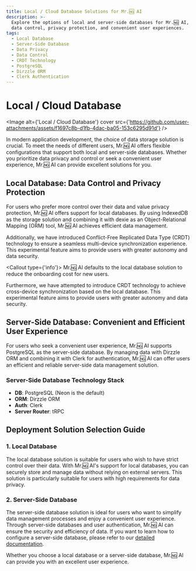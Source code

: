 ```yaml
---
title: Local / Cloud Database Solutions for Mr.🆖 AI
description: >-
  Explore the options of local and server-side databases for Mr.🆖 AI, offering
  data control, privacy protection, and convenient user experiences.
tags:
  - Local Database
  - Server-Side Database
  - Data Privacy
  - Data Control
  - CRDT Technology
  - PostgreSQL
  - Dirzzle ORM
  - Clerk Authentication
---
```


# Local / Cloud Database

<Image alt={'Local / Cloud Database'} cover src={'https://github.com/user-attachments/assets/f1697c8b-d1fb-4dac-ba05-153c6295d91d'} />

In modern application development, the choice of data storage solution is crucial. To meet the needs of different users, Mr.🆖 AI offers flexible configurations that support both local and server-side databases. Whether you prioritize data privacy and control or seek a convenient user experience, Mr.🆖 AI can provide excellent solutions for you.

## Local Database: Data Control and Privacy Protection

For users who prefer more control over their data and value privacy protection, Mr.🆖 AI offers support for local databases. By using IndexedDB as the storage solution and combining it with dexie as an Object-Relational Mapping (ORM) tool, Mr.🆖 AI achieves efficient data management.

Additionally, we have introduced Conflict-Free Replicated Data Type (CRDT) technology to ensure a seamless multi-device synchronization experience. This experimental feature aims to provide users with greater autonomy and data security.

<Callout type={'info'}>
  Mr.🆖 AI defaults to the local database solution to reduce the onboarding cost for new users.
</Callout>

Furthermore, we have attempted to introduce CRDT technology to achieve cross-device synchronization based on the local database. This experimental feature aims to provide users with greater autonomy and data security.

## Server-Side Database: Convenient and Efficient User Experience

For users who seek a convenient user experience, Mr.🆖 AI supports PostgreSQL as the server-side database. By managing data with Dirzzle ORM and combining it with Clerk for authentication, Mr.🆖 AI can offer users an efficient and reliable server-side data management solution.

### Server-Side Database Technology Stack

- **DB**: PostgreSQL (Neon is the default)
- **ORM**: Dirzzle ORM
- **Auth**: Clerk
- **Server Router**: tRPC

## Deployment Solution Selection Guide

### 1. Local Database

The local database solution is suitable for users who wish to have strict control over their data. With Mr.🆖 AI's support for local databases, you can securely store and manage data without relying on external servers. This solution is particularly suitable for users with high requirements for data privacy.

### 2. Server-Side Database

The server-side database solution is ideal for users who want to simplify data management processes and enjoy a convenient user experience. Through server-side databases and user authentication, Mr.🆖 AI can ensure the security and efficiency of data. If you want to learn how to configure a server-side database, please refer to our [detailed documentation](/docs/self-hosting/advanced/server-database).

Whether you choose a local database or a server-side database, Mr.🆖 AI can provide you with an excellent user experience.
